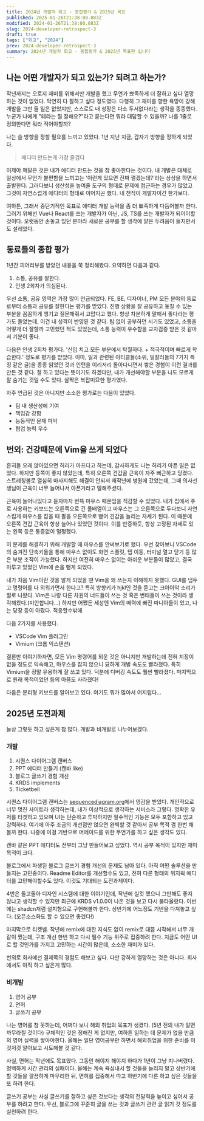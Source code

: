 ```yaml
---
title: 2024년 개발자 회고 - 종합평가 & 2025년 목표
published: 2025-01-26T21:38:00.083Z
modified: 2024-01-26T21:38:00.083Z
slug: 2024-developer-retrospect-3
draft: true
tags: ["회고", "2024"]
prev: 2024-developer-retrospect-3
summary: 2024년 개발자 회고 - 종합평가 & 2025년 목표편 입니다
---
```


## 나는 어떤 개발자가 되고 있는가? 되려고 하는가?

작년까지는 오로지 재미를 위해서만 개발을 했고 무언가 뾰족하게 더 잘하고 싶다 열망하는 것이 없었다. 막연히 다 잘하고 싶다 정도였다. 다행히 그 재미를 향한 욕망이 강해 개발을 그만 둘 일은 없었지만, 스스로도 내 성장은 다소 두서없다라는 생각을 종종했다. 누군가 나에게 "테라는 뭘 잘해요?"라고 묻는다면 뭐라 대답할 수 있을까? 나를 1줄로 정의한다면 뭐라 적어야할까?

나는 슬 방향을 정할 필요를 느끼고 있었다. 1년 지난 지금, 갑자기 방향을 정하게 되었다.

> 에디터 만드는게 가장 즐겁다

이제야 깨달은 것은 내가 에디터 만드는 것을 참 좋아한다는 것이다. 내 개발은 대체로 일상에서 무언가 불편함을 느끼고는 '이런게 있으면 진짜 쩔겠는데?'라는 상상을 하면서 출발한다. 그러다보니 생산성을 높여줄 도구의 형태로 문제에 접근하는 경우가 많았고 그것이 자연스럽게 에디터의 형태로 이어지곤 했다. 내 천직이 개발자이긴 한가보다.

여하튼, 그래서 중단기적인 목표로 에디터 개발 능력을 좀 더 뾰족하게 다듬어볼까 한다. 그러기 위해선 Vue나 React를 쓰는 개발자가 아닌, JS, TS를 쓰는 개발자가 되어야할 것이다. 오랫동안 손놓고 있던 분야라 새로운 공부를 할 생각에 얕은 두려움이 들지만서도 설레었다.

## 동료들의 종합 평가

1년간 피어리뷰를 받았던 내용을 쭉 정리해봤다. 요약하면 다음과 같다.

1. 소통, 공유를 잘한다.
2. 인생 2회차가 의심된다.

우선 소통, 공유 영역은 가장 많이 언급되었다. FE, BE, 디자이너, PM 모든 분야의 동료로부터 소통과 공유를 잘한다는 평가를 받았다. 진행 상황을 잘 공유하고 놓칠 수 있는 부분을 꼼꼼하게 챙기고 질문해줘서 고맙다고 했다. 항상 차분하게 말해서 좋다라는 평가도 들었는데, 이건 내 성격이 반영된 것 같다. 팀 없이 공부하던 시기도 있었고, 소통을 어떻게 더 잘할까 고민했던 적도 있었는데, 소통 능력이 우수함을 교차검증 받은 것 같아서 기분이 좋다.

다음은 인생 2회차 평가다. '신입 치고 모든 부분에서 탁월하다. + 적극적이며 빠르게 학습한다.' 정도로 평가를 받았다. 아마, 일과 관련된 아티클들(소위, 일잘러들의 7가지 특징 같은 글)을 종종 읽었던 것과 인턴을 이리저리 돌아다니면서 쌓은 경험이 이런 결과를 만든 것 같다. 잘 하고 있다는 뜻이기도 하겠다만, 내가 개선해야할 부분을 나도 모르게 잘 숨기는 것일 수도 있다. 살짝은 복잡미묘한 평가였다.

자주 언급된 것은 아니지만 소소한 평가로는 다음이 있었다.

- 팀 내 생산성에 기여
- 책임감 강함
- 능동적인 문제 파악
- 협업 능력 우수

## 번외: 건강때문에 Vim을 쓰게 되었다

흔히들 오래 앉아있으면 허리가 아프다고 하는데, 감사하게도 나는 허리가 아픈 일은 없었다. 하지만 등쪽이 좋지 않았는데, 특히 오른쪽 견갑골 근육이 자주 뻐근하고 당겼다. 스트레칭볼로 열심히 마사지해도 해결이 안되서 재작년에 병원에 갔었는데, 그때 의사선생님이 근육이 너무 늘어나서 아픈거라고 말해주셨다.

근육이 늘어나있다고 듣자마자 번뜩 마우스 때문임을 직감할 수 있었다. 내가 집에서 주로 사용하는 키보드는 오른쪽으로 긴 풀배열이고 마우스는 그 오른쪽으로 두다보니 자연스럽게 마우스를 잡을 때 팔을 오른쪽으로 뻗어 견갑을 늘리는 자세가 된다. 이 때문에 오른쪽 견갑 근육이 항상 늘어나 있었던 것이다. 이를 반증하듯, 항상 고정된 자세로 있는 왼쪽 등은 통증없이 멀쩡했다.

이 문제를 해결하기 위해 개발할 때 마우스를 안써보기로 했다. 우선 찾아보니 VSCode의 숨겨진 단축키들을 통해 마우스 없이도 화면 스플릿, 탭 이동, 터미널 열고 닫기 등 많은 부분 조작이 가능했다. 하지만 여전히 마우스 없이는 아쉬운 부분들이 많았고, 결국 미루고 있었던 Vim에 손을 뻗게 되었다.

내가 처음 Vim이란 것을 알게 되었을 땐 Vim을 왜 쓰는지 이해하지 못했다. GUI를 냅두고 명령어를 다 외워가면서 한다고? 특히 방향키가 hjkl인 것을 듣고는 크아아악 소리가 절로 나왔다. Vim은 나랑 다른 차원의 너드들이 쓰는 것 혹은 변태들이 쓰는 것이라 생각해왔다.(미안합니다...) 하지만 어쨌든 세상엔 Vim의 매력에 빠진 마니아들이 있고, 나는 당장 등이 아팠다. 적응할수밖에

다음 2가지를 사용했다.

- VSCode Vim 플러그인
- Vimium (크롬 익스텐션)

결론만 이야기하자면, 모든 Vim 명령어를 외운 것은 아니지만 개발하는데 전혀 지장이 없을 정도로 익숙해고, 마우스를 잡지 않으니 묘하게 개발 속도도 빨라졌다. 특히 Vimium을 정말 유용하게 잘 쓰고 있다. 덕분에 디버깅 속도도 훨씬 빨라졌다. 마지막으로 원래 목적이었던 등의 아픔도 사라졌다!

다음은 분리형 키보드를 알아보고 있다. 여기도 뭐가 많아서 어지럽다...

## 2025년 도전과제

늘상 그렇듯 하고 싶은게 참 많다. 개발과 비개발로 나누어보겠다.

### 개발

1. 시퀀스 다이어그램 캔버스
2. PPT 에디터 만들기 (캔바 like)
3. 블로그 글쓰기 경험 개선
4. KRDS implements
5. Ticketbell

시퀀스 다이어그램 캔버스는 [sequencediagram.org](https://sequencediagram.org/)에서 영감을 받았다. 개인적으로 너무 멋진 사이트라 생각하는데, 내가 이상적으로 생각하는 서비스라 그렇다. 명확한 유저를 타겟하고 있으며 UI는 단순하고 투박하지만 필수적인 기능은 모두 포함하고 있고 강력하다. 여기에 아주 조금의 개선점만 얹으면 완벽할 것 같아서 공부 목적 겸 한번 해볼까 한다. 나중에 이걸 기반으로 머메이드를 위한 무언가를 하고 싶은 생각도 있다.

캔바 같은 PPT 에디터도 전부터 그냥 만들어보고 싶었다. 역시 공부 목적이 있지만 재미 목적이 크다.

블로그에서 파생된 블로그 글쓰기 경험 개선의 문제도 남아 있다. 아직 어떤 솔루션을 만들지는 고민중이다. Readme Editor를 개선할수도 있고, 전혀 다른 형태의 위지윅 에디터를 고민해야할수도 있다. 이것도 기대되는 도전과제이다.

4번은 돌고돌아 디자인 시스템에 대한 이야기인데, 작년에 실컷 했으니 그만해도 좋지 않냐고 생각할 수 있지만 최근에 KRDS v1.0.0이 나온 것을 보고 다시 불타올랐다. 이번에는 shadcn처럼 설치형으로 구현해볼까 한다. 상반기에 어느정도 기반을 다져놓고 싶다. (오픈소스화도 할 수 있으면 좋겠다!)

마지막으로 티켓벨. 작년에 remix에 대한 지식도 없이 remix로 대뜸 시작해서 너무 개같이 짰는데, 구조 개선 한번 하고 다시 필수 기능 위주로 집중하려 한다. 지금도 어떤 UI로 할 것인가를 가지고 고민하는 시간이 많은데, 소소한 재미가 있다.

번외로 회사에선 결제쪽의 경험도 해보고 싶다. 다만 강하게 열망하는 것은 아니다. 회사에서도 아직 하고 싶은게 많다.

### 비개발

1. 영어 공부
2. 면허
3. 글쓰기 공부

나는 영어를 참 못하는데, 어쩌다 보니 해외 취업의 목표가 생겼다. (5년 전의 내가 알면 까무라칠 것이다) 구체적인 것은 정해진 게 없지만, 여하튼 일하는 데 문제가 없을 만큼의 영어 실력을 쌓아야한다. 올해는 일단 영어공부만 하면서 해외취업을 위한 준비를 이것저것 알아보고 시도해볼 것 같다.

사실, 면허는 작년에도 목표였다. 그동안 해야지 해야지 하다가 1년이 그냥 지나버렸다. 명백하게 시간 관리의 실패이다. 올해는 계속 욕심내서 할 것들을 늘리지 말고 상반기에 할 것들을 깔끔하게 마무리한 뒤, 면허를 집중해서 따고 하반기에 다른 하고 싶은 것들을 또 하려 한다.

글쓰기 공부는 사실 글쓰기를 잘하고 싶은 것보다는 생각의 전달력을 높이고 싶어서 공부를 하려고 한다. 우선, 블로그에 꾸준히 글을 쓰는 것과 글쓰기 관련 글 읽기 것 정도를 실천하려 한다.
